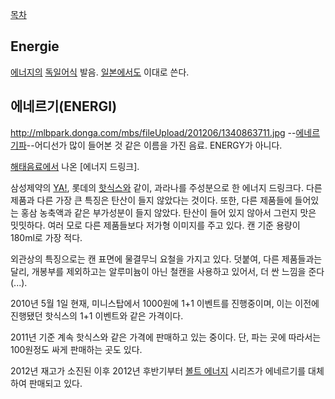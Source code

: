 [[목차]]

== Energie ==
[[에너지]]의 [[독일어]]식 발음. [[일본]]에서도 이대로 쓴다.

== 에네르기(ENERGI) ==
http://mlbpark.donga.com/mbs/fileUpload/201206/1340863711.jpg
--[[에네르기파]]--어디선가 많이 들어본 것 같은 이름을 가진 음료. ENERGY가 아니다.

[[해태]]음료에서 나온 [에너지 드링크].

삼성제약의 [[YA!]], 롯데의 [[핫식스]]와 같이, 과라나를 주성분으로 한 에너지 드링크다. 다른 제품과 다른 가장 큰 특징은 탄산이 들지 않았다는 것이다. 또한, 다른 제품들에 들어있는 홍삼 농축액과 같은 부가성분이 들지 않았다. 탄산이 들어 있지 않아서 그런지 맛은 밋밋하다. 여러 모로 다른 제품들보다 저가형 이미지를 주고 있다. 캔 기준 용량이 180ml로 가장 적다. 

외관상의 특징으로는 캔 표면에 물결무늬 요철을 가지고 있다. 덧붙여, 다른 제품들과는 달리, 개봉부를 제외하고는 알루미늄이 아닌 철캔을 사용하고 있어서, 더 싼 느낌을 준다(...).

2010년 5월 1일 현재, 미니스탑에서 1000원에 1+1 이벤트를 진행중이며, 이는 이전에 진행됐던 핫식스의 1+1 이벤트와 같은 가격이다.

2011년 기준 계속 핫식스와 같은 가격에 판매하고 있는 중이다. 단, 파는 곳에 따라서는 100원정도 싸게 판매하는 곳도 있다.

2012년 재고가 소진된 이후 2012년 후반기부터 [[볼트 에너지]] 시리즈가 에네르기를 대체하여 판매되고 있다.
